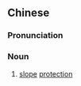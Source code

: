 {{also|护坡}}
==Chinese==
{{zh-forms|s=护坡}}

===Pronunciation===
{{zh-pron
|m=hùpō
|cat=n
}}

===Noun===
{{zh-noun}}

# [[slope]] [[protection]]